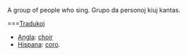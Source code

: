 A group of people who sing.
Grupo da personoj kiuj kantas.

===[[Traduko]]j

*[[Angla]]: [[choir]]
*[[Hispana]]: [[coro]].